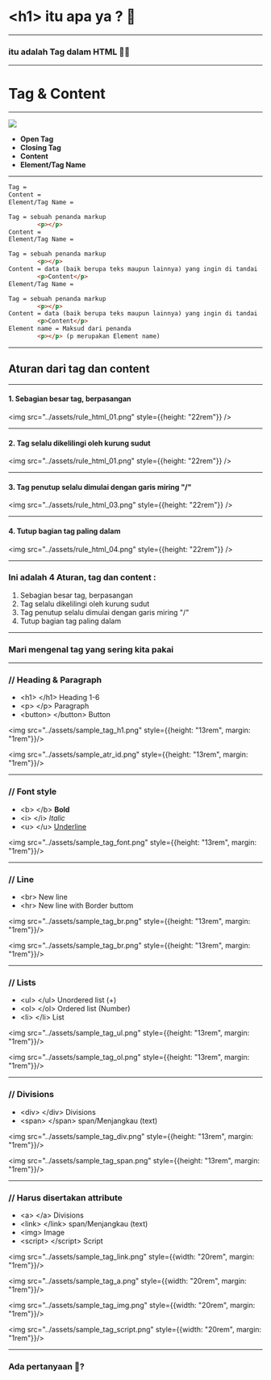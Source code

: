 
# <a>&lt;h1&gt;</a> itu apa ya ? 🤔
<hr />

<Appear>
    <h3>itu adalah <a>Tag</a> dalam HTML 🎉🎉</h3>
</Appear>

---

# <a>Tag</a> & <a>Content</a>

---

<div style={{display: "flex"}}>
    <div>
        <img src="../assets/simple-p-tag.png" style={{height: "20rem", marginRight: "1.3rem"}} />
    </div>
    <div>
        <ul>
        <Appear>
            <li><b>Open Tag</b></li>
            <li><b>Closing Tag</b></li>
            <li><b>Content</b></li>
            <li><b>Element/Tag Name</b></li>
        </Appear>
        </ul>
    </div>
</div>

---

<CodeSurferLayout>

```html title="Tag & Content" subtitle="Whats is?"
Tag =
Content =
Element/Tag Name =
```

```html title="Tag & Content" subtitle="Whats is?"
Tag = sebuah penanda markup
        <p></p>
Content =
Element/Tag Name =
```

```html title="Tag & Content" subtitle="Whats is?"
Tag = sebuah penanda markup
        <p></p>
Content = data (baik berupa teks maupun lainnya) yang ingin di tandai
        <p>Content</p>
Element/Tag Name =
```

```html title="Tag & Content" subtitle="Ada yang masih bingung ?"
Tag = sebuah penanda markup
        <p></p>
Content = data (baik berupa teks maupun lainnya) yang ingin di tandai
        <p>Content</p>
Element name = Maksud dari penanda
        <p></p> (p merupakan Element name)
```

</CodeSurferLayout>

---

## <a>Aturan</a> dari tag dan content

---

#### 1. Sebagian besar tag, <a>berpasangan</a>

<img src="../assets/rule_html_01.png" style={{height: "22rem"}} />

---

#### 2. Tag <a>selalu</a> dikelilingi oleh kurung sudut

<img src="../assets/rule_html_01.png" style={{height: "22rem"}} />

---

#### 3. Tag penutup selalu dimulai dengan <a>garis miring "/"</a>

<img src="../assets/rule_html_03.png" style={{height: "22rem"}} />

---

#### 4. Tutup bagian tag <a>paling dalam</a>

<img src="../assets/rule_html_04.png" style={{height: "22rem"}} />

---

### Ini adalah 4 Aturan, tag dan content :

<ol>
    <li>
        Sebagian besar tag, <a>berpasangan</a>
    </li>
    <li>
        Tag <a>selalu</a> dikelilingi oleh kurung sudut
    </li>
    <li>
        Tag penutup selalu dimulai dengan <a>garis miring "/"</a>
    </li>
    <li>
        Tutup bagian tag <a>paling dalam</a>
    </li>
</ol>

---

### <a>Mari mengenal</a> tag yang sering kita pakai

---

### // Heading & Paragraph

+ <a>&lt;h1&gt; &lt;/h1&gt;</a>  Heading 1-6
+ <a>&lt;p&gt; &lt;/p&gt;</a> Paragraph
+ <a>&lt;button&gt; &lt;/button&gt;</a> Button

<img src="../assets/sample_tag_h1.png" style={{height: "13rem", margin: "1rem"}}/>

<img src="../assets/sample_atr_id.png" style={{height: "13rem", margin: "1rem"}}/>

---

### // Font style

+ <a>&lt;b&gt; &lt;/b&gt;</a> <b>Bold</b>
+ <a>&lt;i&gt; &lt;/i&gt;</a> <i>Italic</i>
+ <a>&lt;u&gt; &lt;/u&gt;</a> <u>Underline</u>

<img src="../assets/sample_tag_font.png" style={{height: "13rem", margin: "1rem"}}/>

---

### // Line

+ <a>&lt;br&gt;</a> New line
+ <a>&lt;hr&gt;</a> New line with Border buttom

<img src="../assets/sample_tag_br.png" style={{height: "13rem", margin: "1rem"}}/>

<img src="../assets/sample_tag_br.png" style={{height: "13rem", margin: "1rem"}}/>

---
### // Lists

+ <a>&lt;ul&gt; &lt;/ul&gt;</a> Unordered list (+)
+ <a>&lt;ol&gt; &lt;/ol&gt;</a> Ordered list (Number)
+ <a>&lt;li&gt; &lt;/li&gt;</a> List 

<img src="../assets/sample_tag_ul.png" style={{height: "13rem", margin: "1rem"}}/>

<img src="../assets/sample_tag_ol.png" style={{height: "13rem", margin: "1rem"}}/>

---

### // Divisions

+ <a>&lt;div&gt; &lt;/div&gt;</a> Divisions
+ <a>&lt;span&gt; &lt;/span&gt;</a> span/Menjangkau (text)

<img src="../assets/sample_tag_div.png" style={{height: "13rem", margin: "1rem"}}/>

<img src="../assets/sample_tag_span.png" style={{height: "13rem", margin: "1rem"}}/>

---

### // Harus disertakan attribute

+ <a>&lt;a&gt; &lt;/a&gt;</a> Divisions
+ <a>&lt;link&gt; &lt;/link&gt;</a> span/Menjangkau (text)
+ <a>&lt;img&gt;</a> Image
+ <a>&lt;script&gt; &lt;/script&gt;</a> Script

<img src="../assets/sample_tag_link.png" style={{width: "20rem", margin: "1rem"}}/>

<img src="../assets/sample_tag_a.png" style={{width: "20rem", margin: "1rem"}}/>

<img src="../assets/sample_tag_img.png" style={{width: "20rem", margin: "1rem"}}/>

<img src="../assets/sample_tag_script.png" style={{width: "20rem", margin: "1rem"}}/>

---

### Ada pertanyaan 🤔? 